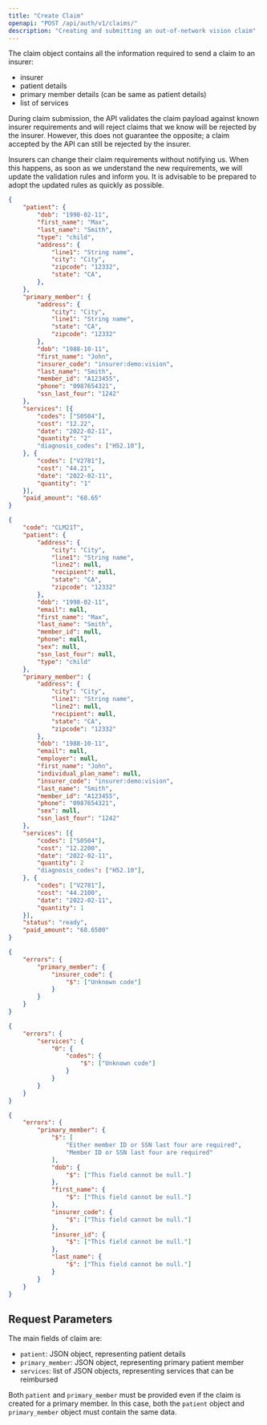 ```yaml
---
title: "Create Claim"
openapi: "POST /api/auth/v1/claims/"
description: "Creating and submitting an out-of-network vision claim"
---
```


The claim object contains all the information required to send a claim to an insurer:

- insurer
- patient details
- primary member details (can be same as patient details)
- list of services

During claim submission, the API validates the claim payload against known insurer requirements and will reject claims that we know will be rejected by the insurer. However, this does not guarantee the opposite; a claim accepted by the API can still be rejected by the insurer.

Insurers can change their claim requirements without notifying us. When this happens, as soon as we understand the new requirements, we will update the validation rules and inform you. It is advisable to be prepared to adopt the updated rules as quickly as possible.

<RequestExample>

```json Request Example
{
    "patient": {
        "dob": "1998-02-11",
        "first_name": "Max",
        "last_name": "Smith",
        "type": "child",
        "address": {
            "line1": "String name",
            "city": "City",
            "zipcode": "12332",
            "state": "CA",
        },
    },
    "primary_member": {
        "address": {
            "city": "City",
            "line1": "String name",
            "state": "CA",
            "zipcode": "12332"
        },
        "dob": "1988-10-11",
        "first_name": "John",
        "insurer_code": "insurer:demo:vision",
        "last_name": "Smith",
        "member_id": "A123455",
        "phone": "0987654321",
        "ssn_last_four": "1242"
    },
    "services": [{
        "codes": ["S0504"],
        "cost": "12.22",
        "date": "2022-02-11",
        "quantity": "2"
        "diagnosis_codes": ["H52.10"],
    }, {
        "codes": ["V2781"],
        "cost": "44.21",
        "date": "2022-02-11",
        "quantity": "1"
    }],
    "paid_amount": "68.65"
}
```

</RequestExample>

<ResponseExample>

```json 200
{
    "code": "CLM21T",
    "patient": {
        "address": {
            "city": "City",
            "line1": "String name",
            "line2": null,
            "recipient": null,
            "state": "CA",
            "zipcode": "12332"
        },
        "dob": "1998-02-11",
        "email": null,
        "first_name": "Max",
        "last_name": "Smith",
        "member_id": null,
        "phone": null,
        "sex": null,
        "ssn_last_four": null,
        "type": "child"
    },
    "primary_member": {
        "address": {
            "city": "City",
            "line1": "String name",
            "line2": null,
            "recipient": null,
            "state": "CA",
            "zipcode": "12332"
        },
        "dob": "1988-10-11",
        "email": null,
        "employer": null,
        "first_name": "John",
        "individual_plan_name": null,
        "insurer_code": "insurer:demo:vision",
        "last_name": "Smith",
        "member_id": "A123455",
        "phone": "0987654321",
        "sex": null,
        "ssn_last_four": "1242"
    },
    "services": [{
        "codes": ["S0504"],
        "cost": "12.2200",
        "date": "2022-02-11",
        "quantity": 2
        "diagnosis_codes": ["H52.10"],
    }, {
        "codes": ["V2781"],
        "cost": "44.2100",
        "date": "2022-02-11",
        "quantity": 1
    }],
    "status": "ready",
    "paid_amount": "68.6500"
}
```


```json 400: unknown insurer
{
    "errors": {
        "primary_member": {
            "insurer_code": {
                "$": ["Unknown code"]
            }
        }
    }
}
```


```json 400: unkonwn service type
{
    "errors": {
        "services": {
            "0": {
                "codes": {
                    "$": ["Unknown code"]
                }
            }
        }
    }
}
```


```json 400: empty primary member details
{
    "errors": {
        "primary_member": {
            "$": [
                "Either member ID or SSN last four are required",
                "Member ID or SSN last four are required"
            ],
            "dob": {
                "$": ["This field cannot be null."]
            },
            "first_name": {
                "$": ["This field cannot be null."]
            },
            "insurer_code": {
                "$": ["This field cannot be null."]
            },
            "insurer_id": {
                "$": ["This field cannot be null."]
            },
            "last_name": {
                "$": ["This field cannot be null."]
            }
        }
    }
}
```

</ResponseExample>

## Request Parameters

The main fields of claim are:

- `patient`: JSON object, representing patient details
- `primary_member`: JSON object, representing primary patient member
- `services`: list of JSON objects, representing services that can be reimbursed

Both `patient` and `primary_member` must be provided even if the claim is created for a primary member. In this case, both the `patient` object and `primary_member` object must contain the same data.
